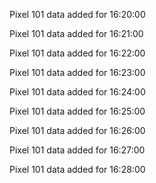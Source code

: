 Pixel 101 data added for 16:20:00

Pixel 101 data added for 16:21:00

Pixel 101 data added for 16:22:00

Pixel 101 data added for 16:23:00

Pixel 101 data added for 16:24:00

Pixel 101 data added for 16:25:00

Pixel 101 data added for 16:26:00

Pixel 101 data added for 16:27:00

Pixel 101 data added for 16:28:00

